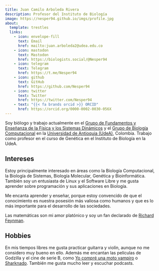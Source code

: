 ```yaml
---
title: Juan Camilo Arboleda Rivera
description: Profesor del Instituto de Biología
image: https://nesper94.github.io/imgs/profile.jpg
about:
  template: trestles
  links:
    - icon: envelope-fill
      text: Email
      href: mailto:juan.arboleda2@udea.edu.co
    - icon: mastodon
      text: Mastodon
      href: https://biologists.social/@Nesper94
    - icon: telegram
      text: Telegram
      href: https://t.me/Nesper94
    - icon: github
      text: GitHub
      href: https://github.com/Nesper94
    - icon: twitter
      text: Twitter
      href: https://twitter.com/Nesper94
    - text: "{{< fa brands orcid >}} ORCID"
      href: https://orcid.org/0000-0002-0030-056X
---
```


Soy biólogo y trabajo actualmente en el [Grupo de Fundamentos y Enseñanza de
la Física y los Sistemas Dinámicos](https://fenfisdi.weebly.com/) y el
[Grupo de Biología Computacional](https://biologia-computacional.github.io/)
en la [Universidad de Antioquia (UdeA)](https://www.udea.edu.co), Colombia.
Trabajo como profesor en el curso de Genética en el Instituto de Biología en
la UdeA.

## Intereses

Estoy principalmente interesado en áreas como la Biología Computacional, la
Biología de Sistemas, Biología Molecular, Genética y Bioinformática. También
soy un entusiasta de Linux y el Software Libre y me gusta aprender sobre
programación y sus aplicaciones en Biología.

Me encanta aprender y enseñar, porque estoy convencido de que el
conocimiento es nuestra posesión más valiosa como humanos y que es lo más
importante para el desarrollo de las sociedades.

Las matemáticas son mi amor platónico y soy un fan declarado de [Richard
Feynman](https://es.wikipedia.org/wiki/Richard_Feynman).

## Hobbies

En mis tiempos libres me gusta practicar guitarra y violín, aunque no me
considero muy bueno en ello. Además me encantan las películas de Godzilla y
el cine de serie B, como [Yo compré una moto
vampiro](https://www.filmaffinity.com/es/film353319.html) o
[Sharknado](https://www.filmaffinity.com/es/film399886.html). También me
gusta mucho leer y escuchar podcasts.
